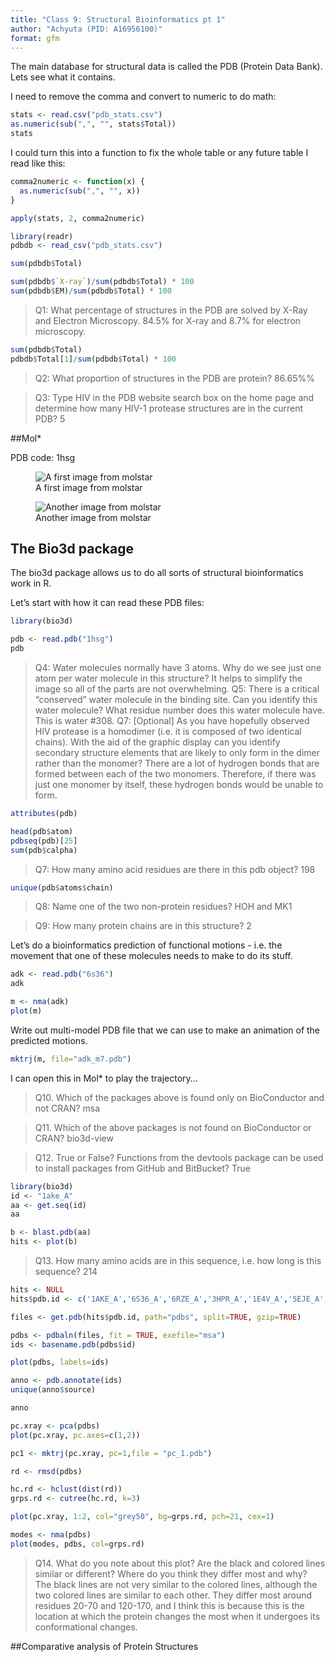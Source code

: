 ```yaml
---
title: "Class 9: Structural Bioinformatics pt 1"
author: "Achyuta (PID: A16956100)"
format: gfm
---
```


The main database for structural data is called the PDB (Protein Data Bank). Lets see what it contains.


I need to remove the comma and convert to numeric to do math:
```r
stats <- read.csv("pdb_stats.csv")
as.numeric(sub(",", "", stats$Total))
stats


```

I could turn this into a function to fix the whole table or any future table I read like this:
```r
comma2numeric <- function(x) {
  as.numeric(sub(",", "", x))
}
```

```r
apply(stats, 2, comma2numeric)
```

```r
library(readr)
pdbdb <- read_csv("pdb_stats.csv")
```


```r
sum(pdbdb$Total)
```

```r
sum(pdbdb$`X-ray`)/sum(pdbdb$Total) * 100
sum(pdbdb$EM)/sum(pdbdb$Total) * 100

```
> Q1: What percentage of structures in the PDB are solved by X-Ray and Electron Microscopy.
84.5% for X-ray and 8.7% for electron microscopy.

```r
sum(pdbdb$Total)
pdbdb$Total[1]/sum(pdbdb$Total) * 100
```


> Q2: What proportion of structures in the PDB are protein?
86.65%%

> Q3: Type HIV in the PDB website search box on the home page and determine how many HIV-1 protease structures are in the current PDB?
5

##Mol*

PDB code: 1hsg

![A first image from molstar](1HSG.png)

![Another image from molstar](1HSG (1).png)


## The Bio3d package

The bio3d package allows us to do all sorts of structural bioinformatics work in R. 

Let's start with how it can read these PDB files:

```r
library(bio3d)
```


```r
pdb <- read.pdb("1hsg")
pdb
```
> Q4: Water molecules normally have 3 atoms. Why do we see just one atom per water molecule in this structure?
It helps to simplify the image so all of the parts are not overwhelming.
> Q5: There is a critical “conserved” water molecule in the binding site. Can you identify this water molecule? What residue number does this water molecule have.
This is water #308.
> Q7: [Optional] As you have hopefully observed HIV protease is a homodimer (i.e. it is composed of two identical chains). With the aid of the graphic display can you identify secondary structure elements that are likely to only form in the dimer rather than the monomer?
There are a lot of hydrogen bonds that are formed between each of the two monomers. Therefore, if there was just one monomer by itself, these hydrogen bonds would be unable to form.


```r
attributes(pdb)
```

```r
head(pdb$atom)
pdbseq(pdb)[25]
sum(pdb$calpha)
```

> Q7: How many amino acid residues are there in this pdb object? 
198

```r
unique(pdb$atoms$chain)
```

> Q8: Name one of the two non-protein residues? 
HOH and MK1

> Q9: How many protein chains are in this structure?
2


Let's do a bioinformatics prediction of functional motions - i.e. the movement that one of these molecules needs to make to do its stuff.

```r
adk <- read.pdb("6s36")
adk
```

```r
m <- nma(adk)
plot(m)
```
Write out multi-model PDB file that we can use to make an animation of the predicted motions. 

```r
mktrj(m, file="adk_m7.pdb")
```

I can open this in Mol* to play the trajectory...

> Q10. Which of the packages above is found only on BioConductor and not CRAN? 
msa

> Q11. Which of the above packages is not found on BioConductor or CRAN?
bio3d-view

> Q12. True or False? Functions from the devtools package can be used to install packages from GitHub and BitBucket? 
True

```r
library(bio3d)
id <- "1ake_A"
aa <- get.seq(id)
aa
```


```r
b <- blast.pdb(aa)
hits <- plot(b)
```

> Q13. How many amino acids are in this sequence, i.e. how long is this sequence? 
214

```r
hits <- NULL
hits$pdb.id <- c('1AKE_A','6S36_A','6RZE_A','3HPR_A','1E4V_A','5EJE_A','1E4Y_A','3X2S_A','6HAP_A','6HAM_A','4K46_A','3GMT_A','4PZL_A')
```


```r
files <- get.pdb(hits$pdb.id, path="pdbs", split=TRUE, gzip=TRUE)
```


```r
pdbs <- pdbaln(files, fit = TRUE, exefile="msa")
ids <- basename.pdb(pdbs$id)

plot(pdbs, labels=ids)
```


```r
anno <- pdb.annotate(ids)
unique(anno$source)

anno
```


```r
pc.xray <- pca(pdbs)
plot(pc.xray, pc.axes=c(1,2))
```
```r
pc1 <- mktrj(pc.xray, pc=1,file = "pc_1.pdb")
```


```r
rd <- rmsd(pdbs)

hc.rd <- hclust(dist(rd))
grps.rd <- cutree(hc.rd, k=3)

plot(pc.xray, 1:2, col="grey50", bg=grps.rd, pch=21, cex=1)
```


```r
modes <- nma(pdbs)
plot(modes, pdbs, col=grps.rd)
```

> Q14. What do you note about this plot? Are the black and colored lines similar or different? Where do you think they differ most and why?
The black lines are not very similar to the colored lines, although the two colored lines are similar to each other. They differ most around residues 20-70 and 120-170, and I think this is because this is the location at which the protein changes the most when it undergoes its conformational changes.


##Comparative analysis of Protein Structures



